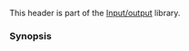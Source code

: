 {{cpp/header/title|ostream}}
{{cpp/header/navbar}}
This header is part of the [[cpp/io|Input/output]] library.
{{dsc begin}}
{{dsc h1 | Classes}}
{{dsc inc | cpp/io/dsc basic_ostream}}
{{dsc|{{lc|std::ostream}}|{{c|std::basic_ostream&lt;char&gt;}}&lt;br&gt; {{mark typedef}}}}
{{dsc|{{lc|std::wostream}}|{{c|std::basic_ostream&lt;wchar_t&gt;}}&lt;br&gt; {{mark typedef}} }}
{{dsc h1 | Functions}}
{{dsc inc | cpp/io/basic_ostream/dsc operator_ltlt2}}
{{dsc inc | cpp/io/basic_ostream/dsc print}}
{{dsc inc | cpp/io/basic_ostream/dsc println}}
{{dsc inc | cpp/io/basic_ostream/dsc vprint_unicode}}
{{dsc inc | cpp/io/basic_ostream/dsc vprint_nonunicode}}
{{dsc h2 | Manipulators}}
{{dsc inc | cpp/io/manip/dsc endl}}
{{dsc inc | cpp/io/manip/dsc ends}}
{{dsc inc | cpp/io/manip/dsc flush}}
{{dsc inc | cpp/io/manip/dsc emit_on_flush}}
{{dsc inc | cpp/io/manip/dsc flush_emit}}
{{dsc end}}

===Synopsis===
{{cpp/synopsis/ostream}}

{{langlinks|de|es|ja|ru|zh}}